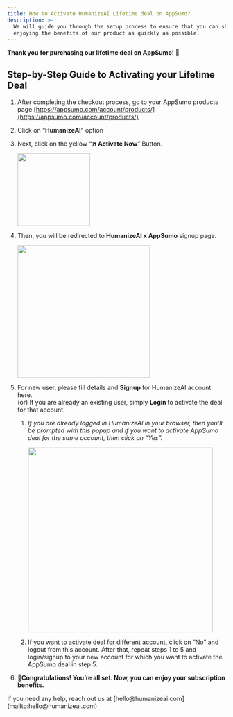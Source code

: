 ```yaml
---
title: How to Activate HumanizeAI Lifetime deal on AppSumo?
description: >-
  We will guide you through the setup process to ensure that you can start
  enjoying the benefits of our product as quickly as possible.
---
```

**Thank you for purchasing our lifetime deal on AppSumo! 🎉**

## **Step-by-Step Guide to Activating your Lifetime Deal**

1. After completing the checkout process, go to your AppSumo products page [https://appsumo.com/account/products/](https://appsumo.com/account/products/)

2. Click on “**HumanizeAI**” option

3. Next, click on the yellow “**↗️ Activate Now**” Button.

   <Image src="https://fdjsuzcsbmpqsraaooua.supabase.co/storage/v1/object/public/documentation-images/org-3c59c0be-2a43-4f58-bb93-be20f1c05215/doc-02bc87e1-b3eb-4bc8-a539-0eb8f60ca9e9/1756470642734-yz7f1zvvjjb-activate-now.activate-now" width="167" height="65" alt="" style="width: 167px; height: auto; cursor: pointer;" />

4. Then, you will be redirected to **HumanizeAI x AppSumo** signup page.

   <Image src="https://fdjsuzcsbmpqsraaooua.supabase.co/storage/v1/object/public/documentation-images/org-3c59c0be-2a43-4f58-bb93-be20f1c05215/doc-02bc87e1-b3eb-4bc8-a539-0eb8f60ca9e9/1756986173229-3qhy740pame-appsumo_login.png" width="305" height="404" alt="" style="width: 305px; height: auto; cursor: pointer;" />

5. For new user, please fill details and **Signup&#x20;**&#x66;or HumanizeAI account here. \
   (or) If you are already an existing user, simply **Login&#x20;**&#x74;o activate the deal for that account.&#x20;

   1. *If you are already logged in HumanizeAI in your browser, then you’ll be prompted with this popup and if you want to activate AppSumo deal for the same account, then click on “Yes”.*

      <Image src="https://fdjsuzcsbmpqsraaooua.supabase.co/storage/v1/object/public/documentation-images/org-3c59c0be-2a43-4f58-bb93-be20f1c05215/doc-02bc87e1-b3eb-4bc8-a539-0eb8f60ca9e9/1756986104416-x1k1ku1er5n-appsumo_activate.png" width="426" height="258" alt="" style="width: 426px; height: auto; cursor: pointer;" />

   2. If you want to activate deal for different account, click on “No” and logout from this account. After that, repeat steps 1 to 5 and login/signup to your new account for which you want to activate the AppSumo deal in step 5.

6. **🎉Congratulations! You’re all set. Now, you can enjoy your subscription benefits.**

<Callout uid="1c28415f-c02e-4525-b028-8052266419dd" kind="info" collapsed="false">
  If you need any help, reach out us at [hello@humanizeai.com](mailto:hello@humanizeai.com)&#x20;
</Callout>

